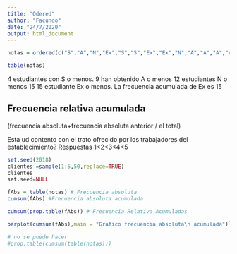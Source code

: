```yaml
---
title: "Odered"
author: "Facundo"
date: "24/7/2020"
output: html_document
---
```


```r
notas = ordered(c("S","A","N","Ex","S","S","Ex","Ex","N","A","A","A","A","N","S"), levels = c("S","A","N","Ex"))

table(notas)
```

4 estudiantes con S o menos.
9 han obtenido A o menos
12 estudiantes N o menos
15 15 estudiante Ex o menos. 
La frecuencia acumulada de Ex es 15

## Frecuencia relativa acumulada 
(frecuencia absoluta+frecuencia absoluta anterior / el total)


Esta ud contento con el trato ofrecido por los trabajadores del establecimiento?
Respuestas 1<2<3<4<5
```r
set.seed(2018)
clientes =sample(1:5,50,replace=TRUE)
clientes
set.seed=NULL
```


```r
fAbs = table(notas) # Frecuencia absoluta
cumsum(fAbs) #Frecuencia absoluta acumulada
```

```r
cumsum(prop.table(fAbs)) # Frecuencia Relativa Acumuladas
```

```r
barplot(cumsum(fAbs),main = "Grafico frecuencia absoluta\n acumulada")`
```

```r
# no se puede hacer
#prop.table(cumsum(table(notas)))
```

